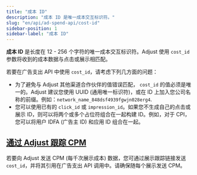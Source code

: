 ```yaml
---
title: "成本 ID"
description: "成本 ID 是唯一成本交互标识符。"
slug: "en/api/ad-spend-api/cost-id"
sidebar-position: 1
sidebar-label: "成本 ID"
---
```

**成本 ID** 是长度在 12 \- 256 个字符的唯一成本交互标识符。Adjust 使用 `cost_id` 参数将收到的成本数据与点击或展示相匹配。

若要在广告支出 API 中使用 `cost_id`，请考虑下列几方面的问题：

* 为了避免与 Adjust 其他渠道合作伙伴的值错误匹配， `cost_id` 的值必须是唯一的。Adjust 建议您使用 UUID \(通用唯一标识符\)，或在 ID 上加入您公司名称的前缀。例如：`network_name_848dsf4939fgwjn028erg4`.
* 您可以使用已有的 `click_id` 或 `impression_id`。如果您不生成自己的点击或展示 ID，则可以将两个或多个占位符组合在一起构建 ID。例如，对于 CPI，您可以将用户 IDFA \(广告主 ID\) 和应用 ID 组合在一起。

[通过 Adjust 跟踪 CPM](tracking-cpm-with-adjust)
--------------------------------------------

若要向 Adjust 发送 CPM \(每千次展示成本\) 数据，您可通过展示跟踪链接发送 `cost_id`，并将其引用在广告支出 API 调用中。请确保随每个展示发送 CPM。

